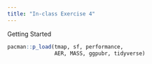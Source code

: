 ```yaml
---
title: "In-class Exercise 4"
---
```


Getting Started

```r
pacman::p_load(tmap, sf, performance,
               AER, MASS, ggpubr, tidyverse)
```

```r

```
